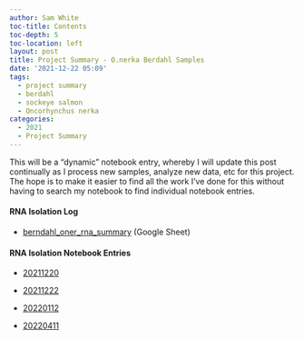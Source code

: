 ```yaml
---
author: Sam White
toc-title: Contents
toc-depth: 5
toc-location: left
layout: post
title: Project Summary - O.nerka Berdahl Samples
date: '2021-12-22 05:09'
tags: 
  - project summary
  - berdahl
  - sockeye salmon
  - Oncorhynchus nerka
categories: 
  - 2021
  - Project Summary
---
```

This will be a “dynamic” notebook entry, whereby I will update this post continually as I process new samples, analyze new data, etc for this project. The hope is to make it easier to find all the work I've done for this without having to search my notebook to find individual notebook entries.

#### RNA Isolation Log

- [berndahl_oner_rna_summary](https://docs.google.com/spreadsheets/d/1MnwZe-4HenHbY8g8G7Ut2kq6saMStkaJE4ufZqox_Hs/edit?usp=sharing) (Google Sheet)


#### RNA Isolation Notebook Entries

- [20211220](https://robertslab.github.io/sams-notebook/posts/2021/2021-12-20-RNA-Isolation---O.nerka-Berdahl-Tissues/)

- [20211222](https://robertslab.github.io/sams-notebook/posts/2021/2021-12-22-RNA-Isolation---O.nerka-Berdahl-Brain-Tissues/)

- [20220112](https://robertslab.github.io/sams-notebook/posts/2022/2022-01-12-RNA-Isolation---O.nerka-Berdahl-Brain-Tissues/)

- [20220411](https://robertslab.github.io/sams-notebook/posts/2022/2022-04-11-RNA-Isolation---O.nerka-Berdahl-Brain-Tissues/)
